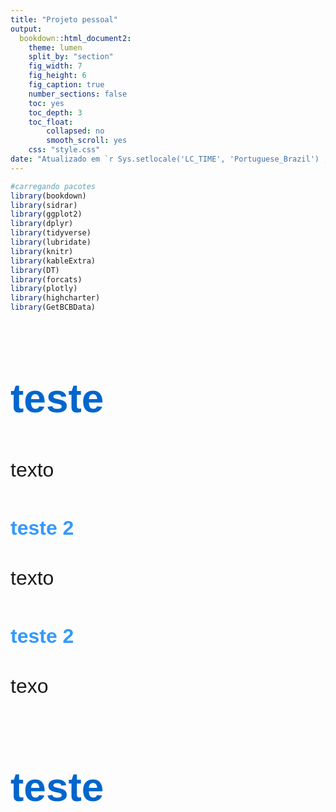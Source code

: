 ```yaml
---
title: "Projeto pessoal"
output: 
  bookdown::html_document2:
    theme: lumen
    split_by: "section"
    fig_width: 7
    fig_height: 6
    fig_caption: true
    number_sections: false 
    toc: yes
    toc_depth: 3
    toc_float:
        collapsed: no
        smooth_scroll: yes
    css: "style.css"
date: "Atualizado em `r Sys.setlocale('LC_TIME', 'Portuguese_Brazil') ; format(Sys.time(), format = '%d de %B de %Y')`"
---
```

<!-- Inclua a biblioteca Font Awesome -->
<script src="https://kit.fontawesome.com/4e10600d5e.js" crossorigin="anonymous"></script>

<!-- Carregando fontes -->
<style>
  @@import url('https://fonts.googleapis.com/css2?family=Bebas+Neue&family=Nunito+Sans:ital,opsz,wght@0,6..12,200..1000;1,6..12,200..1000&family=Playfair+Display:ital,wght@0,400..900;1,400..900&display=swap');
  @import url('https://fonts.googleapis.com/css2?family=Nunito+Sans:ital,opsz,wght@0,6..12,200..1000;1,6..12,200..1000&family=Playfair+Display:ital,wght@0,400..900;1,400..900&display=swap');
</style>

<!-- Configuração do corpo do site -->
<style>
  body {
    text-align: justify;
    line-height: 1.5;
    font-family: 'Nunito Sans', sans-serif;
    
  }

/* Estilos para telas menores que 600 pixels de largura */
@media only screen and (max-width: 600px) {
  body {
    margin-left: 0; /* Remove o recuo na margem esquerda para telas menores */
    font-size: 2rem;
  }

  .dataTables_wrapper .dataTables_length,
  .dataTables_wrapper .dataTables_filter,
  .dataTables_wrapper .dataTables_info,
  .dataTables_wrapper .dataTables_paginate {
    font-size: 0.8rem;
    font-family: 'Nunito Sans', sans-serif;
    color: #636363;
  
  }
}

/* Estilos específicos para os títulos e parágrafos no conteúdo do documento */
  h1 {
    color: #0066cc; /* Azul para títulos de nível 1 */
    font-size: 4rem;
    font-family: "Bebas Neue", sans-serif;
  }
  
  h2 {
    color: #3399ff; /* Azul claro para títulos de nível 2 */
    font-size: 2rem;
    font-family: "Bebas Neue", sans-serif;
  }
  
  h3 {
    color: #66b2ff; /* Azul ainda mais claro para títulos de nível 3 */
    font-size: 2rem;
    font-family: "Bebas Neue", sans-serif;
  }
  
  p {
    font-size: 2rem;
    font-family: 'Nunito Sans', sans-serif;
  }

</style>

<!-- Configuração dual-frames -->
<style>
  .dual-frames {
    display: flex;
    flex-wrap: wrap;
    justify-content: space-between;
  }

  .frame {
    width: 48%;
    border: 0.2rem solid #ddd;
    padding: 0.8rem;
    box-sizing: border-box;
    font-size: 1rem; /* Exemplo de tamanho de fonte para os quadros usando unidades relativas */

    /* Adicione uma margem inferior para espaçamento entre os quadros */
    margin-bottom: 1em;
  }

  /* Estilos para telas menores que 600 pixels de largura */
  @media only screen and (max-width: 600px) {
  body {
    margin-left: 0; /* Remove o recuo na margem esquerda para telas menores */
    font-size: 2rem;
    }
  }
</style>

```r
#carregando pacotes
library(bookdown)
library(sidrar)
library(ggplot2)
library(dplyr)
library(tidyverse)
library(lubridate)
library(knitr)
library(kableExtra)
library(DT)
library(forcats)
library(plotly)
library(highcharter)
library(GetBCBData)

```


# teste

texto

## teste 2

texto

## teste 2

texo

# teste